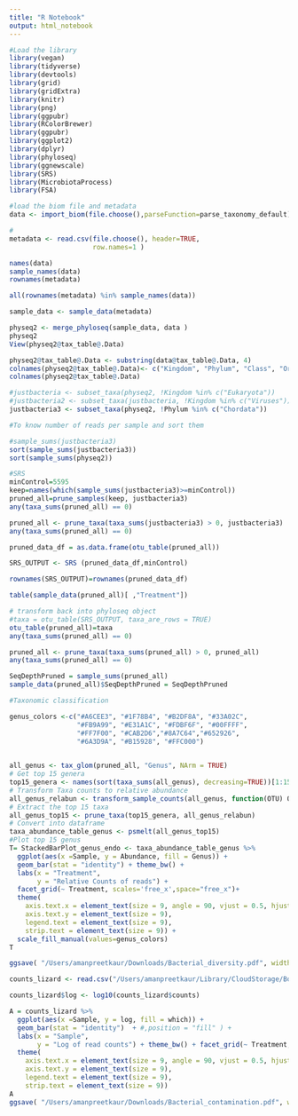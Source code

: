 ```yaml
---
title: "R Notebook"
output: html_notebook
---
```


```r
#Load the library
library(vegan)
library(tidyverse)
library(devtools)
library(grid) 
library(gridExtra)
library(knitr)
library(png)
library(ggpubr) 
library(RColorBrewer)
library(ggpubr)
library(ggplot2)
library(dplyr)
library(phyloseq)
library(ggnewscale)
library(SRS)
library(MicrobiotaProcess)
library(FSA)
```

```r
#load the biom file and metadata
data <- import_biom(file.choose(),parseFunction=parse_taxonomy_default)
```


```r
#
metadata <- read.csv(file.choose(), header=TRUE, 
                     row.names=1 )
```


```r
names(data)
sample_names(data)
rownames(metadata)
```


```r
all(rownames(metadata) %in% sample_names(data))

sample_data <- sample_data(metadata)
```


```r
physeq2 <- merge_phyloseq(sample_data, data )
physeq2
View(physeq2@tax_table@.Data)
```


```r
physeq2@tax_table@.Data <- substring(data@tax_table@.Data, 4)
colnames(physeq2@tax_table@.Data)<- c("Kingdom", "Phylum", "Class", "Order", "Family", "Genus", "Species")
colnames(physeq2@tax_table@.Data)

#justbacteria <- subset_taxa(physeq2, !Kingdom %in% c("Eukaryota"))
#justbacteria2 <- subset_taxa(justbacteria, !Kingdom %in% c("Viruses"))
justbacteria3 <- subset_taxa(physeq2, !Phylum %in% c("Chordata"))
```


```r
#To know number of reads per sample and sort them 

#sample_sums(justbacteria3)
sort(sample_sums(justbacteria3))
sort(sample_sums(physeq2))

```


```r
#SRS
minControl=5595
keep=names(which(sample_sums(justbacteria3)>=minControl))
pruned_all=prune_samples(keep, justbacteria3)
any(taxa_sums(pruned_all) == 0)

pruned_all <- prune_taxa(taxa_sums(justbacteria3) > 0, justbacteria3)
any(taxa_sums(pruned_all) == 0)
```


```r
pruned_data_df = as.data.frame(otu_table(pruned_all))

SRS_OUTPUT <- SRS (pruned_data_df,minControl)

rownames(SRS_OUTPUT)=rownames(pruned_data_df)

table(sample_data(pruned_all)[ ,"Treatment"]) 
```


```r
# transform back into phyloseq object
#taxa = otu_table(SRS_OUTPUT, taxa_are_rows = TRUE)
otu_table(pruned_all)=taxa
any(taxa_sums(pruned_all) == 0)

pruned_all <- prune_taxa(taxa_sums(pruned_all) > 0, pruned_all)
any(taxa_sums(pruned_all) == 0)

SeqDepthPruned = sample_sums(pruned_all)
sample_data(pruned_all)$SeqDepthPruned = SeqDepthPruned

```


```r
#Taxonomic classification

genus_colors <-c("#A6CEE3", "#1F78B4", "#B2DF8A", "#33A02C",
                 "#FB9A99", "#E31A1C", "#FDBF6F", "#00FFFF",
                 "#FF7F00", "#CAB2D6","#8A7C64","#652926",
                 "#6A3D9A", "#B15928", "#FFC000")
 

all_genus <- tax_glom(pruned_all, "Genus", NArm = TRUE)
# Get top 15 genera
top15_genera <- names(sort(taxa_sums(all_genus), decreasing=TRUE))[1:15]
# Transform Taxa counts to relative abundance
all_genus_relabun <- transform_sample_counts(all_genus, function(OTU) OTU/sum(OTU) * 100)
# Extract the top 15 taxa
all_genus_top15 <- prune_taxa(top15_genera, all_genus_relabun)
# Convert into dataframe
taxa_abundance_table_genus <- psmelt(all_genus_top15)
#Plot top 15 genus
T= StackedBarPlot_genus_endo <- taxa_abundance_table_genus %>%
  ggplot(aes(x =Sample, y = Abundance, fill = Genus)) +
  geom_bar(stat = "identity") + theme_bw() +
  labs(x = "Treatment",
       y = "Relative Counts of reads") + 
  facet_grid(~ Treatment, scales='free_x',space="free_x")+
  theme(
    axis.text.x = element_text(size = 9, angle = 90, vjust = 0.5, hjust = 1),
    axis.text.y = element_text(size = 9),
    legend.text = element_text(size = 9),
    strip.text = element_text(size = 9)) +
  scale_fill_manual(values=genus_colors)
T

ggsave( "/Users/amanpreetkaur/Downloads/Bacterial_diversity.pdf", width = 8, height = 7, units="in", dpi=800)
```


```r
counts_lizard <- read.csv("/Users/amanpreetkaur/Library/CloudStorage/Box-Box/FunGen2023/Team2_ATAC-seq_HeatStress_Lizards/Results/kraken2/counts_lizard.csv")

counts_lizard$log <- log10(counts_lizard$counts)

A = counts_lizard %>%
  ggplot(aes(x =Sample, y = log, fill = which)) +
  geom_bar(stat = "identity")  + #,position = "fill" ) +
  labs(x = "Sample",
       y = "Log of read counts") + theme_bw() + facet_grid(~ Treatment, scales='free_x',space="free_x")+
  theme(
    axis.text.x = element_text(size = 9, angle = 90, vjust = 0.5, hjust = 1),
    axis.text.y = element_text(size = 9),
    legend.text = element_text(size = 9),
    strip.text = element_text(size = 9))
A
ggsave( "/Users/amanpreetkaur/Downloads/Bacterial_contamination.pdf", width = 3.5, height = 3.28, units="in", dpi=800)
```




